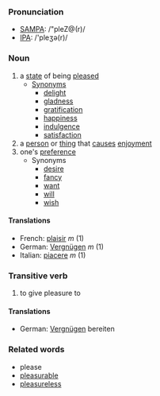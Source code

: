 ===Pronunciation===
*[[SAMPA]]: /"pleZ@(r)/
*[[IPA]]: /'pleʒə(r)/

===Noun===
# a [[state]] of being [[please]]d
#* [[Synonym]]s
#** [[delight]]
#** [[gladness]]
#** [[gratification]]
#** [[happiness]]
#** [[indulgence]]
#** [[satisfaction]]
# a [[person]] or [[thing]] that [[cause]]s [[enjoyment]]
# one's [[preference]]
#* Synonyms
#** [[desire]]
#** [[fancy]]
#** [[want]]
#** [[will]]
#** [[wish]]

====Translations====

*French: [[plaisir]] ''m'' (1)
*German: [[Vergnügen]] ''m'' (1)
*Italian: [[piacere]] ''m'' (1)

===Transitive verb===
# to give pleasure to

====Translations====
*German: [[Vergnügen]] bereiten 

===Related words===
* please
* [[pleasurable]]
* [[pleasureless]]